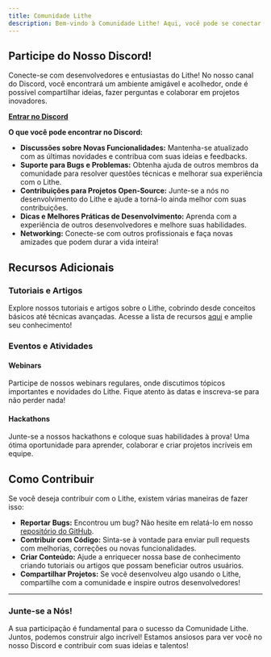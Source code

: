 ```yaml
---
title: Comunidade Lithe
description: Bem-vindo à Comunidade Lithe! Aqui, você pode se conectar com outros desenvolvedores, compartilhar ideias e contribuir para o crescimento do nosso framework. Nossa missão é criar um espaço colaborativo onde todos possam aprender e crescer juntos.
---
```


## Participe do Nosso Discord!

Conecte-se com desenvolvedores e entusiastas do Lithe! No nosso canal do Discord, você encontrará um ambiente amigável e acolhedor, onde é possível compartilhar ideias, fazer perguntas e colaborar em projetos inovadores.

<a href="https://discord.gg/nfskM6x9x7" target="_blank"><strong>Entrar no Discord</strong></a>

**O que você pode encontrar no Discord:**

- **Discussões sobre Novas Funcionalidades:** Mantenha-se atualizado com as últimas novidades e contribua com suas ideias e feedbacks.
- **Suporte para Bugs e Problemas:** Obtenha ajuda de outros membros da comunidade para resolver questões técnicas e melhorar sua experiência com o Lithe.
- **Contribuições para Projetos Open-Source:** Junte-se a nós no desenvolvimento do Lithe e ajude a torná-lo ainda melhor com suas contribuições.
- **Dicas e Melhores Práticas de Desenvolvimento:** Aprenda com a experiência de outros desenvolvedores e melhore suas habilidades.
- **Networking:** Conecte-se com outros profissionais e faça novas amizades que podem durar a vida inteira!

## Recursos Adicionais

### Tutoriais e Artigos

Explore nossos tutoriais e artigos sobre o Lithe, cobrindo desde conceitos básicos até técnicas avançadas. Acesse a lista de recursos [aqui](http://dev.to/lithephp) e amplie seu conhecimento!

### Eventos e Atividades

#### Webinars

Participe de nossos webinars regulares, onde discutimos tópicos importantes e novidades do Lithe. Fique atento às datas e inscreva-se para não perder nada!

#### Hackathons

Junte-se a nossos hackathons e coloque suas habilidades à prova! Uma ótima oportunidade para aprender, colaborar e criar projetos incríveis em equipe.

## Como Contribuir

Se você deseja contribuir com o Lithe, existem várias maneiras de fazer isso:

- **Reportar Bugs:** Encontrou um bug? Não hesite em relatá-lo em nosso [repositório do GitHub](https://github.com/lithephp/).
- **Contribuir com Código:** Sinta-se à vontade para enviar pull requests com melhorias, correções ou novas funcionalidades.
- **Criar Conteúdo:** Ajude a enriquecer nossa base de conhecimento criando tutoriais ou artigos que possam beneficiar outros usuários.
- **Compartilhar Projetos:** Se você desenvolveu algo usando o Lithe, compartilhe com a comunidade e inspire outros desenvolvedores!

---

### Junte-se a Nós!

A sua participação é fundamental para o sucesso da Comunidade Lithe. Juntos, podemos construir algo incrível! Estamos ansiosos para ver você no nosso Discord e contribuir com suas ideias e talentos!